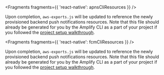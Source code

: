 <BlockSwitcher>
<Block name="iOS">


<Fragments fragments={{ 'react-native': apnsCliResources }} />

Upon completion, `aws-exports.js` will be updated to reference the newly provisioned backend push notifications resources. Note that this file should already be generated for you by the Amplify CLI as a part of your project if you followed the [project setup walkthrough](/[platform]/prev/start/project-setup/prerequisites/).

</Block>
<Block name="Android">


<Fragments fragments={{ 'react-native': fcmCliResources }} />

Upon completion, `aws-exports.js` will be updated to reference the newly provisioned backend push notifications resources. Note that this file should already be generated for you by the Amplify CLI as a part of your project if you followed the [project setup walkthrough](/[platform]/prev/start/project-setup/prerequisites/).

</Block>
</BlockSwitcher>
